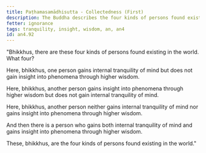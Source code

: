 ```yaml
---
title: Paṭhamasamādhisutta - Collectedness (First)
description: The Buddha describes the four kinds of persons found existing in the world.
fetter: ignorance
tags: tranquility, insight, wisdom, an, an4
id: an4.92
---
```


"Bhikkhus, there are these four kinds of persons found existing in the world. What four?

Here, bhikkhus, one person gains internal tranquility of mind but does not gain insight into phenomena through higher wisdom.

Here, bhikkhus, another person gains insight into phenomena through higher wisdom but does not gain internal tranquility of mind.

Here, bhikkhus, another person neither gains internal tranquility of mind nor gains insight into phenomena through higher wisdom.

And then there is a person who gains both internal tranquility of mind and gains insight into phenomena through higher wisdom.

These, bhikkhus, are the four kinds of persons found existing in the world."